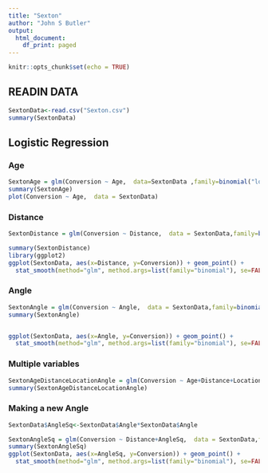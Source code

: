 ```yaml
---
title: "Sexton"
author: "John S Butler"
output:
  html_document:
    df_print: paged
---
```


```r
knitr::opts_chunk$set(echo = TRUE)
```



## READIN DATA


```r

SextonData<-read.csv("Sexton.csv")
summary(SextonData)


```
## Logistic Regression
### Age
```r

SextonAge = glm(Conversion ~ Age,  data=SextonData ,family=binomial("logit")) 
summary(SextonAge) 
plot(Conversion ~ Age,  data = SextonData) 

```

### Distance

```r
SextonDistance = glm(Conversion ~ Distance,  data = SextonData,family=binomial("logit")) 

summary(SextonDistance) 
library(ggplot2)
ggplot(SextonData, aes(x=Distance, y=Conversion)) + geom_point() + 
  stat_smooth(method="glm", method.args=list(family="binomial"), se=FALSE)

```

### Angle

```r

SextonAngle = glm(Conversion ~ Angle,  data = SextonData,family=binomial("logit")) 
summary(SextonAngle)


ggplot(SextonData, aes(x=Angle, y=Conversion)) + geom_point() + 
  stat_smooth(method="glm", method.args=list(family="binomial"), se=FALSE)

```

### Multiple variables
```r

SextonAgeDistanceLocationAngle = glm(Conversion ~ Age+Distance+Location+Angle,  data = SextonData,family=binomial("logit")) 
summary(SextonAgeDistanceLocationAngle)
```




### Making a new Angle
```r

SextonData$AngleSq<-SextonData$Angle*SextonData$Angle

SextonAngleSq = glm(Conversion ~ Distance+AngleSq,  data = SextonData,family=binomial("logit")) 
summary(SextonAngleSq)
ggplot(SextonData, aes(x=AngleSq, y=Conversion)) + geom_point() + 
  stat_smooth(method="glm", method.args=list(family="binomial"), se=FALSE)


```

